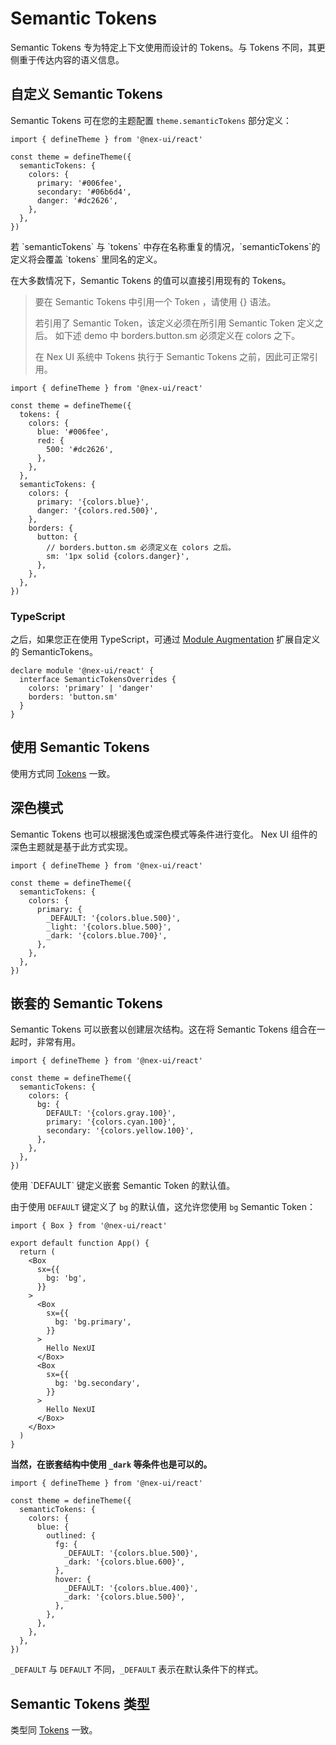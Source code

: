 
# Semantic Tokens

Semantic Tokens 专为特定上下文使用而设计的 Tokens。与 Tokens 不同，其更侧重于传达内容的语义信息。

## 自定义 Semantic Tokens

Semantic Tokens 可在您的主题配置 `theme.semanticTokens` 部分定义：

```tsx
import { defineTheme } from '@nex-ui/react'

const theme = defineTheme({
  semanticTokens: {
    colors: {
      primary: '#006fee',
      secondary: '#06b6d4',
      danger: '#dc2626',
    },
  },
})
```

<Callout>
  若 `semanticTokens` 与 `tokens`
  中存在名称重复的情况，`semanticTokens`的定义将会覆盖 `tokens` 里同名的定义。
</Callout>

在大多数情况下，Semantic Tokens 的值可以直接引用现有的 Tokens。

> 要在 Semantic Tokens 中引用一个 Token ，请使用 \{} 语法。
>
> 若引用了 Semantic Token，该定义必须在所引用 Semantic Token 定义之后。 如下述 demo 中 borders.button.sm 必须定义在 colors 之下。
>
> 在 Nex UI 系统中 Tokens 执行于 Semantic Tokens 之前，因此可正常引用。

```tsx
import { defineTheme } from '@nex-ui/react'

const theme = defineTheme({
  tokens: {
    colors: {
      blue: '#006fee',
      red: {
        500: '#dc2626',
      },
    },
  },
  semanticTokens: {
    colors: {
      primary: '{colors.blue}',
      danger: '{colors.red.500}',
    },
    borders: {
      button: {
        // borders.button.sm 必须定义在 colors 之后。
        sm: '1px solid {colors.danger}',
      },
    },
  },
})
```

### TypeScript

之后，如果您正在使用 TypeScript，可通过 [Module Augmentation](https://www.typescriptlang.org/docs/handbook/declaration-merging.html#module-augmentation)
扩展自定义的 SemanticTokens。

```tsx
declare module '@nex-ui/react' {
  interface SemanticTokensOverrides {
    colors: 'primary' | 'danger'
    borders: 'button.sm'
  }
}
```

## 使用 Semantic Tokens

使用方式同 [Tokens](/docs/customization/tokens) 一致。

## 深色模式

Semantic Tokens 也可以根据浅色或深色模式等条件进行变化。 Nex UI 组件的深色主题就是基于此方式实现。

```tsx
import { defineTheme } from '@nex-ui/react'

const theme = defineTheme({
  semanticTokens: {
    colors: {
      primary: {
        _DEFAULT: '{colors.blue.500}',
        _light: '{colors.blue.500}',
        _dark: '{colors.blue.700}',
      },
    },
  },
})
```

## 嵌套的 Semantic Tokens

Semantic Tokens 可以嵌套以创建层次结构。这在将 Semantic Tokens 组合在一起时，非常有用。

```tsx
import { defineTheme } from '@nex-ui/react'

const theme = defineTheme({
  semanticTokens: {
    colors: {
      bg: {
        DEFAULT: '{colors.gray.100}',
        primary: '{colors.cyan.100}',
        secondary: '{colors.yellow.100}',
      },
    },
  },
})
```

<Callout type='info'>
  使用 `DEFAULT` 键定义嵌套 Semantic Token 的默认值。
</Callout>

由于使用 `DEFAULT` 键定义了 `bg` 的默认值，这允许您使用 `bg` Semantic Token：

```tsx
import { Box } from '@nex-ui/react'

export default function App() {
  return (
    <Box
      sx={{
        bg: 'bg',
      }}
    >
      <Box
        sx={{
          bg: 'bg.primary',
        }}
      >
        Hello NexUI
      </Box>
      <Box
        sx={{
          bg: 'bg.secondary',
        }}
      >
        Hello NexUI
      </Box>
    </Box>
  )
}
```

**当然，在嵌套结构中使用 `_dark` 等条件也是可以的。**

```tsx
import { defineTheme } from '@nex-ui/react'

const theme = defineTheme({
  semanticTokens: {
    colors: {
      blue: {
        outlined: {
          fg: {
            _DEFAULT: '{colors.blue.500}',
            _dark: '{colors.blue.600}',
          },
          hover: {
            _DEFAULT: '{colors.blue.400}',
            _dark: '{colors.blue.500}',
          },
        },
      },
    },
  },
})
```

`_DEFAULT` 与 `DEFAULT` 不同，`_DEFAULT` 表示在默认条件下的样式。

## Semantic Tokens 类型

类型同 [Tokens](/docs/customization/tokens) 一致。
